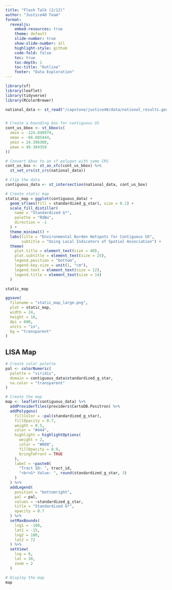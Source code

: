 ```yaml
---
title: "Flash Talk (2/12)"
author: "Justice40 Team"
format:
  revealjs:
    embed-resources: true
    theme: default
    slide-number: true
    show-slide-number: all
    highlight-style: github
    code-fold: false
    toc: true
    toc-depth: 1
    toc-title: "Outline"
    footer: "Data Exploration"
---
```

```r
library(sf)
library(leaflet)
library(tidyverse)
library(RColorBrewer)
```

```r
national_data <- st_read("/capstone/justice40/data/national_results.geojson")


# Create a bounding box for contiguous US
cont_us_bbox <- st_bbox(c(
  xmin = -124.848974, 
  xmax = -66.885444, 
  ymin = 24.396308, 
  ymax = 49.384358
))

# Convert bbox to an sf polygon with same CRS
cont_us_box <- st_as_sfc(cont_us_bbox) %>%
  st_set_crs(st_crs(national_data))

# Clip the data
contiguous_data <- st_intersection(national_data, cont_us_box)


```
```r
# Create static map
static_map = ggplot(contiguous_data) +
  geom_sf(aes(fill = standardized_g_star), size = 0.1) +
  scale_fill_distiller(
    name = "Standardized G*",
    palette = "RdBu",
    direction = -1
  ) +
  theme_minimal() +
  labs(title = "Environmental Burden Hotspots for Contiguous US",
       subtitle = "Using Local Indicators of Spatial Association") +
  theme(
    plot.title = element_text(size = 40),
    plot.subtitle = element_text(size = 25),
    legend.position = "bottom",
    legend.key.size = unit(1, "cm"),
    legend.text = element_text(size = 12),
    legend.title = element_text(size = 14)  
  )

static_map
```

```r
ggsave(
  filename = "static_map_large.png",
  plot = static_map,
  width = 24,
  height = 16,
  dpi = 600,
  units = "in",
  bg = "transparent"
)
```




## LISA Map

```r
# Create color palette
pal <- colorNumeric(
  palette = "viridis",
  domain = contiguous_data$standardized_g_star,
  na.color = "transparent"
)

# Create the map
map <- leaflet(contiguous_data) %>%
  addProviderTiles(providers$CartoDB.Positron) %>%
  addPolygons(
    fillColor = ~pal(standardized_g_star),
    fillOpacity = 0.7,
    weight = 0.5,
    color = "#444",
    highlight = highlightOptions(
      weight = 2,
      color = "#000",
      fillOpacity = 0.9,
      bringToFront = TRUE
    ),
    label = ~paste0(
      "Tract ID: ", tract_id,
      "<br>G* Value: ", round(standardized_g_star, 3)
    )
  ) %>%
  addLegend(
    position = "bottomright",
    pal = pal,
    values = ~standardized_g_star,
    title = "Standardized G*",
    opacity = 0.7
  ) %>%
  setMaxBounds(
    lng1 = -180,
    lat1 = -15,
    lng2 = 180,
    lat2 = 72
  ) %>%
  setView(
    lng = 0,
    lat = 30,
    zoom = 2
  )

# Display the map
map
```

